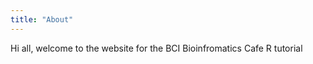 ---
title: "About"
---

Hi all, welcome to the website for the BCI Bioinfromatics Cafe R tutorial